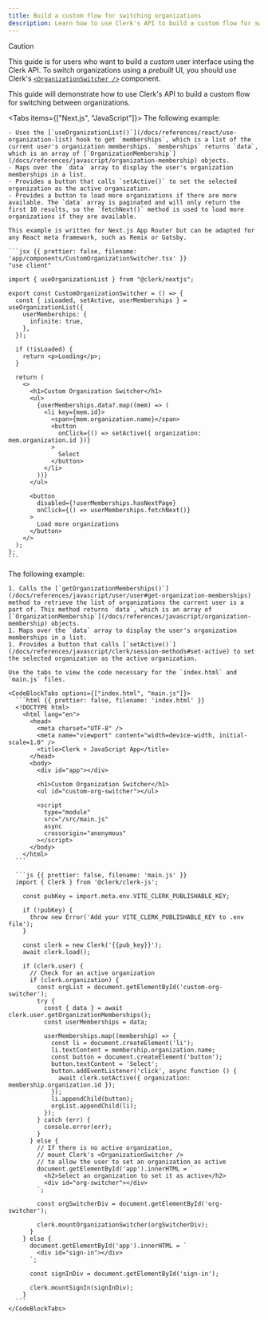 ```yaml
---
title: Build a custom flow for switching organizations
description: Learn how to use Clerk's API to build a custom flow for switching between organizations.
---
```


> [!CAUTION]
> This guide is for users who want to build a _custom_ user interface using the Clerk API. To switch organizations using a _prebuilt_ UI, you should use Clerk's [`<OrganizationSwitcher />`](/docs/components/organization/organization-switcher) component.

This guide will demonstrate how to use Clerk's API to build a custom flow for switching between organizations.

<Tabs items={["Next.js", "JavaScript"]}>
  <Tab>
    The following example:

    - Uses the [`useOrganizationList()`](/docs/references/react/use-organization-list) hook to get `memberships`, which is a list of the current user's organization memberships. `memberships` returns `data`, which is an array of [`OrganizationMembership`](/docs/references/javascript/organization-membership) objects.
    - Maps over the `data` array to display the user's organization memberships in a list.
    - Provides a button that calls `setActive()` to set the selected organization as the active organization.
    - Provides a button to load more organizations if there are more available. The `data` array is paginated and will only return the first 10 results, so the `fetchNext()` method is used to load more organizations if they are available.

    This example is written for Next.js App Router but can be adapted for any React meta framework, such as Remix or Gatsby.

    ```jsx {{ prettier: false, filename: 'app/components/CustomOrganizationSwitcher.tsx' }}
    "use client"

    import { useOrganizationList } from "@clerk/nextjs";

    export const CustomOrganizationSwitcher = () => {
      const { isLoaded, setActive, userMemberships } = useOrganizationList({
        userMemberships: {
          infinite: true,
        },
      });

      if (!isLoaded) {
        return <p>Loading</p>;
      }

      return (
        <>
          <h1>Custom Organization Switcher</h1>
          <ul>
            {userMemberships.data?.map((mem) => (
              <li key={mem.id}>
                <span>{mem.organization.name}</span>
                <button
                  onClick={() => setActive({ organization: mem.organization.id })}
                >
                  Select
                </button>
              </li>
            ))}
          </ul>

          <button
            disabled={!userMemberships.hasNextPage}
            onClick={() => userMemberships.fetchNext()}
          >
            Load more organizations
          </button>
        </>
      );
    };
    ```
  </Tab>

  <Tab>
    The following example:

    1. Calls the [`getOrganizationMemberships()`](/docs/references/javascript/user/user#get-organization-memberships) method to retrieve the list of organizations the current user is a part of. This method returns `data`, which is an array of [`OrganizationMembership`](/docs/references/javascript/organization-membership) objects.
    1. Maps over the `data` array to display the user's organization memberships in a list.
    1. Provides a button that calls [`setActive()`](/docs/references/javascript/clerk/session-methods#set-active) to set the selected organization as the active organization.

    Use the tabs to view the code necessary for the `index.html` and `main.js` files.

    <CodeBlockTabs options={["index.html", "main.js"]}>
      ```html {{ prettier: false, filename: 'index.html' }}
      <!DOCTYPE html>
        <html lang="en">
          <head>
            <meta charset="UTF-8" />
            <meta name="viewport" content="width=device-width, initial-scale=1.0" />
            <title>Clerk + JavaScript App</title>
          </head>
          <body>
            <div id="app"></div>

            <h1>Custom Organization Switcher</h1>
            <ul id="custom-org-switcher"></ul>

            <script
              type="module"
              src="/src/main.js"
              async
              crossorigin="anonymous"
            ></script>
          </body>
        </html>
      ```

      ```js {{ prettier: false, filename: 'main.js' }}
      import { Clerk } from '@clerk/clerk-js';

        const pubKey = import.meta.env.VITE_CLERK_PUBLISHABLE_KEY;

        if (!pubKey) {
          throw new Error('Add your VITE_CLERK_PUBLISHABLE_KEY to .env file');
        }

        const clerk = new Clerk('{{pub_key}}');
        await clerk.load();

        if (clerk.user) {
          // Check for an active organization
          if (clerk.organization) {
            const orgList = document.getElementById('custom-org-switcher');
            try {
              const { data } = await clerk.user.getOrganizationMemberships();
              const userMemberships = data;

              userMemberships.map((membership) => {
                const li = document.createElement('li');
                li.textContent = membership.organization.name;
                const button = document.createElement('button');
                button.textContent = 'Select';
                button.addEventListener('click', async function () {
                  await clerk.setActive({ organization: membership.organization.id });
                });
                li.appendChild(button);
                orgList.appendChild(li);
              });
            } catch (err) {
              console.error(err);
            }
          } else {
            // If there is no active organization,
            // mount Clerk's <OrganizationSwitcher />
            // to allow the user to set an organization as active
            document.getElementById('app').innerHTML = `
              <h2>Select an organization to set it as active</h2>
              <div id="org-switcher"></div>
            `;

            const orgSwitcherDiv = document.getElementById('org-switcher');

            clerk.mountOrganizationSwitcher(orgSwitcherDiv);
          }
        } else {
          document.getElementById('app').innerHTML = `
            <div id="sign-in"></div>
          `;

          const signInDiv = document.getElementById('sign-in');

          clerk.mountSignIn(signInDiv);
        }
      ```
    </CodeBlockTabs>
  </Tab>
</Tabs>
